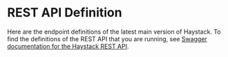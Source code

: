 # REST API Definition

Here are the endpoint definitions of the latest main version of Haystack.
To find the definitions of the REST API that you are running,
see [Swagger documentation for the Haystack REST API](/components/v1.6.0/rest-api#swagger-documentation-for-the-haystack-rest-api).

<div>
    <Swagger />
</div>
